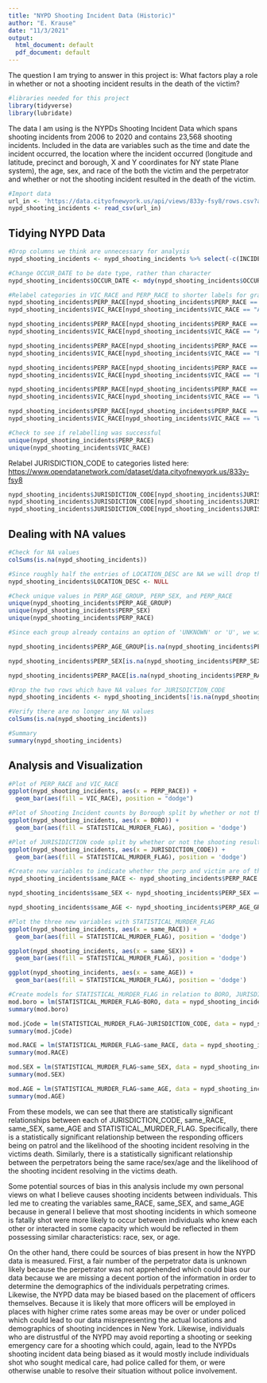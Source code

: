 ---
title: "NYPD Shooting Incident Data (Historic)"
author: "E. Krause"
date: "11/3/2021"
output:
  html_document: default
  pdf_document: default
---

The question I am trying to answer in this project is: What factors play a role in whether or not a shooting incident results in the death of the victim?
```{r libraries}
#libraries needed for this project
library(tidyverse)
library(lubridate)
```
The data I am using is the NYPDs Shooting Incident Data which spans shooting incidents from 2006 to 2020 and contains 23,568 shooting incidents. Included in the data are variables such as the time and date the incident occurred, the location where the incident occurred (longitude and latitude, precinct and borough, X and Y coordinates for NY state Plane system), the age, sex, and race of the both the victim and the perpetrator and whether or not the shooting incident resulted in the death of the victim. 
```{r import_data, message = FALSE}
#Import data
url_in <- 'https://data.cityofnewyork.us/api/views/833y-fsy8/rows.csv?accessType=DOWNLOAD'
nypd_shooting_incidents <- read_csv(url_in)
```
## Tidying NYPD Data
```{r tidy_nypd_data}
#Drop columns we think are unnecessary for analysis
nypd_shooting_incidents <- nypd_shooting_incidents %>% select(-c(INCIDENT_KEY, X_COORD_CD, Y_COORD_CD, Latitude, Longitude, Lon_Lat))

#Change OCCUR_DATE to be date type, rather than character
nypd_shooting_incidents$OCCUR_DATE <- mdy(nypd_shooting_incidents$OCCUR_DATE)

#Relabel categories in VIC_RACE and PERP_RACE to shorter labels for graphical use later
nypd_shooting_incidents$PERP_RACE[nypd_shooting_incidents$PERP_RACE == "AMERICAN INDIAN/ALASKAN NATIVE"] <- 'Amer In/Alaska N'
nypd_shooting_incidents$VIC_RACE[nypd_shooting_incidents$VIC_RACE == "AMERICAN INDIAN/ALASKAN NATIVE"] <- 'Amer In/Alaska N'

nypd_shooting_incidents$PERP_RACE[nypd_shooting_incidents$PERP_RACE == "ASIAN / PACIFIC ISLANDER"] <- 'A / Pac I'
nypd_shooting_incidents$VIC_RACE[nypd_shooting_incidents$VIC_RACE == "ASIAN / PACIFIC ISLANDER"] <- 'A / Pac I'

nypd_shooting_incidents$PERP_RACE[nypd_shooting_incidents$PERP_RACE == "BLACK"] <- 'B'
nypd_shooting_incidents$VIC_RACE[nypd_shooting_incidents$VIC_RACE == "BLACK"] <- 'B'

nypd_shooting_incidents$PERP_RACE[nypd_shooting_incidents$PERP_RACE == "BLACK HISPANIC"] <- 'B + H'
nypd_shooting_incidents$VIC_RACE[nypd_shooting_incidents$VIC_RACE == "BLACK HISPANIC"] <- 'B + H'

nypd_shooting_incidents$PERP_RACE[nypd_shooting_incidents$PERP_RACE == "WHITE"] <- 'W'
nypd_shooting_incidents$VIC_RACE[nypd_shooting_incidents$VIC_RACE == "WHITE"] <- 'W'

nypd_shooting_incidents$PERP_RACE[nypd_shooting_incidents$PERP_RACE == "WHITE HISPANIC"] <- 'W + H'
nypd_shooting_incidents$VIC_RACE[nypd_shooting_incidents$VIC_RACE == "WHITE HISPANIC"] <- 'W + H'

#Check to see if relabelling was successful
unique(nypd_shooting_incidents$PERP_RACE)
unique(nypd_shooting_incidents$VIC_RACE)
```
Relabel JURISDICTION_CODE to categories listed here: <https://www.opendatanetwork.com/dataset/data.cityofnewyork.us/833y-fsy8> 
``` {r relabel_nypd_data}
nypd_shooting_incidents$JURISDICTION_CODE[nypd_shooting_incidents$JURISDICTION_CODE == 0] <- 'Patrol'
nypd_shooting_incidents$JURISDICTION_CODE[nypd_shooting_incidents$JURISDICTION_CODE == 1] <- 'Transit'
nypd_shooting_incidents$JURISDICTION_CODE[nypd_shooting_incidents$JURISDICTION_CODE == 2] <- 'Housing'
```
## Dealing with NA values
``` {r d}
#Check for NA values
colSums(is.na(nypd_shooting_incidents))

#Since roughly half the entries of LOCATION_DESC are NA we will drop that column
nypd_shooting_incidents$LOCATION_DESC <- NULL

#Check unique values in PERP_AGE_GROUP, PERP_SEX, and PERP_RACE
unique(nypd_shooting_incidents$PERP_AGE_GROUP)
unique(nypd_shooting_incidents$PERP_SEX)
unique(nypd_shooting_incidents$PERP_RACE)

#Since each group already contains an option of 'UNKNOWN' or 'U', we will replace the NA values in each with Unknown/U

nypd_shooting_incidents$PERP_AGE_GROUP[is.na(nypd_shooting_incidents$PERP_AGE_GROUP)] <- 'UNKNOWN'

nypd_shooting_incidents$PERP_SEX[is.na(nypd_shooting_incidents$PERP_SEX)] <- 'U'

nypd_shooting_incidents$PERP_RACE[is.na(nypd_shooting_incidents$PERP_RACE)] <- 'UNKNOWN'

#Drop the two rows which have NA values for JURISDICTION_CODE
nypd_shooting_incidents <- nypd_shooting_incidents[!is.na(nypd_shooting_incidents$JURISDICTION_CODE),]

#Verify there are no longer any NA values
colSums(is.na(nypd_shooting_incidents))

#Summary
summary(nypd_shooting_incidents)
```
## Analysis and Visualization
```{r visualize_nypd_data}
#Plot of PERP_RACE and VIC_RACE 
ggplot(nypd_shooting_incidents, aes(x = PERP_RACE)) + 
  geom_bar(aes(fill = VIC_RACE), position = "dodge")

#Plot of Shooting Incident counts by Borough split by whether or not the shooting resulted in the victims death
ggplot(nypd_shooting_incidents, aes(x = BORO)) +
  geom_bar(aes(fill = STATISTICAL_MURDER_FLAG), position = 'dodge')

#Plot of JURISIDICTION code split by whether or not the shooting resulted in the victims death
ggplot(nypd_shooting_incidents, aes(x = JURISDICTION_CODE)) +
  geom_bar(aes(fill = STATISTICAL_MURDER_FLAG), position = 'dodge')

#Create new variables to indicate whether the perp and victim are of the same race, gender, and age_group
nypd_shooting_incidents$same_RACE <- nypd_shooting_incidents$PERP_RACE == nypd_shooting_incidents$VIC_RACE

nypd_shooting_incidents$same_SEX <- nypd_shooting_incidents$PERP_SEX == nypd_shooting_incidents$VIC_SEX

nypd_shooting_incidents$same_AGE <- nypd_shooting_incidents$PERP_AGE_GROUP == nypd_shooting_incidents$VIC_AGE_GROUP

#Plot the three new variables with STATISTICAL_MURDER_FLAG
ggplot(nypd_shooting_incidents, aes(x = same_RACE)) +
  geom_bar(aes(fill = STATISTICAL_MURDER_FLAG), position = 'dodge')

ggplot(nypd_shooting_incidents, aes(x = same_SEX)) +
  geom_bar(aes(fill = STATISTICAL_MURDER_FLAG), position = 'dodge')

ggplot(nypd_shooting_incidents, aes(x = same_AGE)) +
  geom_bar(aes(fill = STATISTICAL_MURDER_FLAG), position = 'dodge')
```

```{r model_nypd_data}
#Create models for STATISTICAL_MURDER_FLAG in relation to BORO, JURISDICTION_CODE, same_RACE, same_SEX, and same_AGE
mod.boro = lm(STATISTICAL_MURDER_FLAG~BORO, data = nypd_shooting_incidents)
summary(mod.boro)

mod.jCode = lm(STATISTICAL_MURDER_FLAG~JURISDICTION_CODE, data = nypd_shooting_incidents)
summary(mod.jCode)

mod.RACE = lm(STATISTICAL_MURDER_FLAG~same_RACE, data = nypd_shooting_incidents)
summary(mod.RACE)

mod.SEX = lm(STATISTICAL_MURDER_FLAG~same_SEX, data = nypd_shooting_incidents)
summary(mod.SEX)

mod.AGE = lm(STATISTICAL_MURDER_FLAG~same_AGE, data = nypd_shooting_incidents)
summary(mod.AGE)

```
From these models, we can see that there are statistically significant relationships between 
each of JURISDICTION_CODE, same_RACE, same_SEX, same_AGE and STATISTICAL_MURDER_FLAG. 
Specifically, there is a statistically significant relationship between the responding officers being on patrol and the likelihood of the shooting incident resolving in the victims death. Similarly, there is a statistically significant relationship between the perpetrators being the same race/sex/age and the likelihood of the shooting incident resolving in the victims death.

Some potential sources of bias in this analysis include my own personal views on what I believe causes shooting incidents between individuals. This led me to creating the variables same_RACE, same_SEX, and same_AGE because in general I believe that most shooting incidents in which someone is fatally shot were more likely to occur between individuals who knew each other or interacted in some capacity which would be reflected in them possessing similar characteristics: race, sex, or age. 

On the other hand, there could be sources of bias present in how the NYPD data is measured. First, a fair number of the perpetrator data is unknown likely because the perpetrator was not apprehended which could bias our data because we are missing a decent portion of the information in order to determine the demographics of the individuals perpetrating crimes. Likewise, the NYPD data may be biased based on the placement of officers themselves. Because it is likely that more officers will be employed in places with higher crime rates some areas may be over or under policed which could lead to our data misrepresenting the actual locations and demographics of shooting incidences in New York. Likewise, individuals who are distrustful of the NYPD may avoid reporting a shooting or seeking emergency care for a shooting which could, again, lead to the NYPDs shooting incident data being biased as it would mostly include individuals shot who sought medical care, had police called for them, or were otherwise unable to resolve their situation without police involvement.